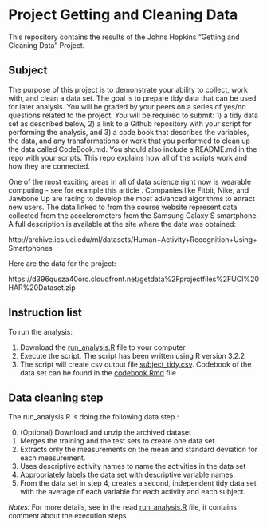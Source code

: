 # Project Getting and Cleaning Data

This repository contains the results of the Johns Hopkins "Getting and Cleaning Data" Project. 

## Subject

The purpose of this project is to demonstrate your ability to collect, work with, and clean a data set. The goal is to prepare tidy data that can be used for later analysis. You will be graded by your peers on a series of yes/no questions related to the project. You will be required to submit: 1) a tidy data set as described below, 2) a link to a Github repository with your script for performing the analysis, and 3) a code book that describes the variables, the data, and any transformations or work that you performed to clean up the data called CodeBook.md. You should also include a README.md in the repo with your scripts. This repo explains how all of the scripts work and how they are connected.  

One of the most exciting areas in all of data science right now is wearable computing - see for example this article . Companies like Fitbit, Nike, and Jawbone Up are racing to develop the most advanced algorithms to attract new users. The data linked to from the course website represent data collected from the accelerometers from the Samsung Galaxy S smartphone. A full description is available at the site where the data was obtained: 

http://archive.ics.uci.edu/ml/datasets/Human+Activity+Recognition+Using+Smartphones 

Here are the data for the project: 

https://d396qusza40orc.cloudfront.net/getdata%2Fprojectfiles%2FUCI%20HAR%20Dataset.zip 

## Instruction list

To run the analysis:  
  
  1. Download the [run_analysis.R](https://github.com/mtarantino/GettingAndCleaningData/blob/master/run_analysis.R) file to your computer  
  2. Execute the script. The script has been written using R version 3.2.2  
  3. The script will create csv output file [subject_tidy.csv](https://github.com/mtarantino/GettingAndCleaningData/blob/master/subject_tidy.csv). Codebook of the data set can be found in the [codebook.Rmd](https://github.com/mtarantino/GettingAndCleaningData/blob/master/codebook.Rmd) file
    
    
## Data cleaning step
 
The run_analysis.R is doing the following data step :

 0. (Optional) Download and unzip the archived dataset
 1. Merges the training and the test sets to create one data set.  
 2. Extracts only the measurements on the mean and standard deviation for each measurement.  
 3. Uses descriptive activity names to name the activities in the data set  
 4. Appropriately labels the data set with descriptive variable names.  
 5. From the data set in step 4, creates a second, independent tidy data set with the average of each variable for each activity and each subject.  

 *Notes:* For more details, see in the read [run_analysis.R](https://github.com/mtarantino/GettingAndCleaningData/blob/master/run_analysis.R) file, it contains comment about the execution steps
 